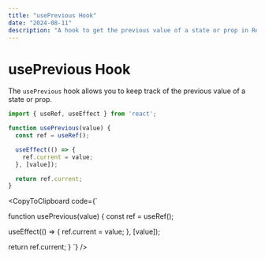 ```yaml
---
title: "usePrevious Hook"
date: "2024-08-11"
description: "A hook to get the previous value of a state or prop in React."
---
```


# usePrevious Hook

The `usePrevious` hook allows you to keep track of the previous value of a state or prop.

```jsx
import { useRef, useEffect } from 'react';

function usePrevious(value) {
  const ref = useRef();

  useEffect(() => {
    ref.current = value;
  }, [value]);

  return ref.current;
}
```

<CopyToClipboard code={`

function usePrevious(value) {
  const ref = useRef();

  useEffect(() => {
    ref.current = value;
  }, [value]);

  return ref.current;
}
`} />